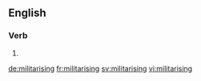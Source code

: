 ==English==

===Verb===
{{head|en|present participle}}

# {{present participle of|militarise|lang=en|nocat=1}}

[[de:militarising]]
[[fr:militarising]]
[[sv:militarising]]
[[vi:militarising]]